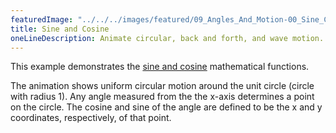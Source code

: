 ---
featuredImage: "../../../images/featured/09_Angles_And_Motion-00_Sine_Cosine-thumbnail.png"
title: Sine and Cosine
oneLineDescription: Animate circular, back and forth, and wave motion.
---

This example demonstrates the
<a href="https://en.wikipedia.org/wiki/Sine_and_cosine">sine and cosine</a>
mathematical functions.

The animation shows uniform circular motion around the unit circle
(circle with radius 1). Any angle measured from the the x-axis
determines a point on the circle. The cosine and sine of the angle
are defined to be the x and y coordinates, respectively, of that
point.